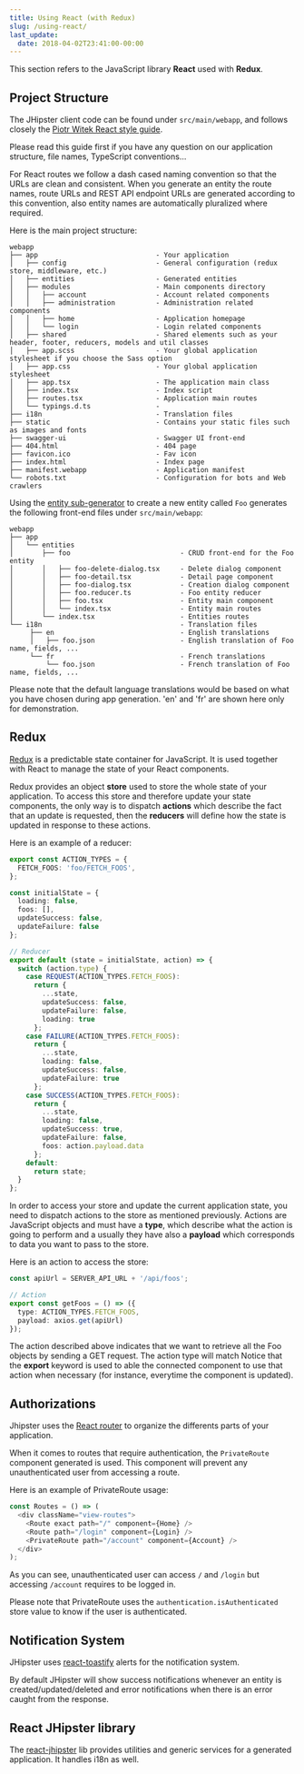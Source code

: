 ```yaml
---
title: Using React (with Redux)
slug: /using-react/
last_update:
  date: 2018-04-02T23:41:00-00:00
---
```


This section refers to the JavaScript library **React** used with **Redux**.


## Project Structure

The JHipster client code can be found under `src/main/webapp`, and follows closely the [Piotr Witek React style guide](https://github.com/piotrwitek/react-redux-typescript-guide/blob/master/README.md).

 Please read this guide first if you have any question on our application structure, file names, TypeScript conventions...

For React routes we follow a dash cased naming convention so that the URLs are clean and consistent.
When you generate an entity the route names, route URLs and REST API endpoint URLs are generated according to this convention, also entity names are automatically pluralized where required.

Here is the main project structure:

```
webapp
├── app                             - Your application
│   ├── config                      - General configuration (redux store, middleware, etc.)
│   ├── entities                    - Generated entities
│   ├── modules                     - Main components directory
│   │   ├── account                 - Account related components
│   │   ├── administration          - Administration related components
│   │   ├── home                    - Application homepage
│   │   └── login                   - Login related components
│   ├── shared                      - Shared elements such as your header, footer, reducers, models and util classes
│   ├── app.scss                    - Your global application stylesheet if you choose the Sass option
│   ├── app.css                     - Your global application stylesheet
│   ├── app.tsx                     - The application main class
│   ├── index.tsx                   - Index script
│   ├── routes.tsx                  - Application main routes
│   └── typings.d.ts                -
├── i18n                            - Translation files
├── static                          - Contains your static files such as images and fonts
├── swagger-ui                      - Swagger UI front-end
├── 404.html                        - 404 page
├── favicon.ico                     - Fav icon
├── index.html                      - Index page
├── manifest.webapp                 - Application manifest
└── robots.txt                      - Configuration for bots and Web crawlers
```

Using the [entity sub-generator](/creating-an-entity) to create a new entity called `Foo` generates the following front-end files under `src/main/webapp`:

```
webapp
├── app                                        
│   └── entities
│       ├── foo                           - CRUD front-end for the Foo entity
│       │   ├── foo-delete-dialog.tsx     - Delete dialog component
│       │   ├── foo-detail.tsx            - Detail page component
│       │   ├── foo-dialog.tsx            - Creation dialog component
│       │   ├── foo.reducer.ts            - Foo entity reducer
│       │   ├── foo.tsx                   - Entity main component
│       │   └── index.tsx                 - Entity main routes
│       └── index.tsx                     - Entities routes    
└── i18n                                  - Translation files
     ├── en                               - English translations
     │   ├── foo.json                     - English translation of Foo name, fields, ...
     └── fr                               - French translations
         └── foo.json                     - French translation of Foo name, fields, ...
```

Please note that the default language translations would be based on what you have chosen during app generation. 'en' and 'fr' are shown here only for demonstration.


## Redux

[Redux](https://redux.js.org/) is a predictable state container for JavaScript. It is used
together with React to manage the state of your React components.

Redux provides an object **store** used to store the whole state of your application.
To access this store and therefore update your state components, the only way is to dispatch
**actions** which describe the fact that an update is requested, then the **reducers** will
define how the state is updated in response to these actions.

Here is an example of a reducer:

```ts
export const ACTION_TYPES = {
  FETCH_FOOS: 'foo/FETCH_FOOS',
};

const initialState = {
  loading: false,
  foos: [],
  updateSuccess: false,
  updateFailure: false
};

// Reducer
export default (state = initialState, action) => {
  switch (action.type) {
    case REQUEST(ACTION_TYPES.FETCH_FOOS):
      return {
        ...state,
        updateSuccess: false,
        updateFailure: false,
        loading: true
      };
    case FAILURE(ACTION_TYPES.FETCH_FOOS):
      return {
        ...state,
        loading: false,
        updateSuccess: false,
        updateFailure: true
      };
    case SUCCESS(ACTION_TYPES.FETCH_FOOS):
      return {
        ...state,
        loading: false,
        updateSuccess: true,
        updateFailure: false,
        foos: action.payload.data
      };
    default:
      return state;
  }
};
```

In order to access your store and update the current application state, you need to dispatch
actions to the store as mentioned previously. Actions are JavaScript objects and must have a **type**, which describe what
the action is going to perform and a usually they have also a **payload** which corresponds to
data you want to pass to the store.

Here is an action to access the store:

```ts
const apiUrl = SERVER_API_URL + '/api/foos';

// Action
export const getFoos = () => ({
  type: ACTION_TYPES.FETCH_FOOS,
  payload: axios.get(apiUrl)
});
```

The action described above indicates that we want to retrieve all the Foo objects by
sending a GET request. The action type will match
Notice that the **export** keyword is used to able the connected component to use that action
when necessary (for instance, everytime the component is updated).


## Authorizations

Jhipster uses the [React router](https://github.com/ReactTraining/react-router) to organize the differents parts of your application.

When it comes to routes that require authentication, the `PrivateRoute` component generated is used. This component will prevent any unauthenticated user from accessing a route.

Here is an example of PrivateRoute usage:

```ts
const Routes = () => (
  <div className="view-routes">
    <Route exact path="/" component={Home} />
    <Route path="/login" component={Login} />
    <PrivateRoute path="/account" component={Account} />
  </div>
);
```

As you can see, unauthenticated user can access `/` and `/login` but accessing `/account` requires to be logged in.

Please note that PrivateRoute uses the `authentication.isAuthenticated` store value to know if the user is authenticated.


## Notification System

JHipster uses [react-toastify](https://github.com/fkhadra/react-toastify) alerts for the notification system.

By default JHipster will show success notifications whenever an entity is created/updated/deleted
and error notifications when there is an error caught from the response.


## React JHipster library

The [react-jhipster](https://github.com/jhipster/react-jhipster) lib provides utilities and generic services for a generated application. It handles i18n as well.
